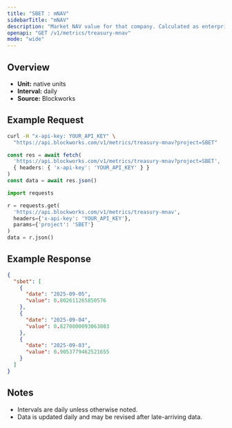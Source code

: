 ```yaml
---
title: "SBET : mNAV"
sidebarTitle: "mNAV"
description: "Market NAV value for that company. Calculated as enterprise value / NAV"
openapi: "GET /v1/metrics/treasury-mnav"
mode: "wide"
---
```


## Overview

- **Unit:** native units
- **Interval:** daily
- **Source:** Blockworks

## Example Request

<CodeGroup>

```bash cURL
curl -H "x-api-key: YOUR_API_KEY" \
  "https://api.blockworks.com/v1/metrics/treasury-mnav?project=SBET"
```

```typescript TypeScript
const res = await fetch(
  'https://api.blockworks.com/v1/metrics/treasury-mnav?project=SBET',
  { headers: { 'x-api-key': 'YOUR_API_KEY' } }
)
const data = await res.json()
```

```python Python
import requests

r = requests.get(
  'https://api.blockworks.com/v1/metrics/treasury-mnav',
  headers={'x-api-key': 'YOUR_API_KEY'},
  params={'project': 'SBET'}
)
data = r.json()
```

</CodeGroup>

## Example Response

```json
{
  "sbet": [
    {
      "date": "2025-09-05",
      "value": 0.802611265850576
    },
    {
      "date": "2025-09-04",
      "value": 0.8270800093063803
    },
    {
      "date": "2025-09-03",
      "value": 0.9053779462521655
    }
  ]
}
```

## Notes
- Intervals are daily unless otherwise noted.
- Data is updated daily and may be revised after late-arriving data.
